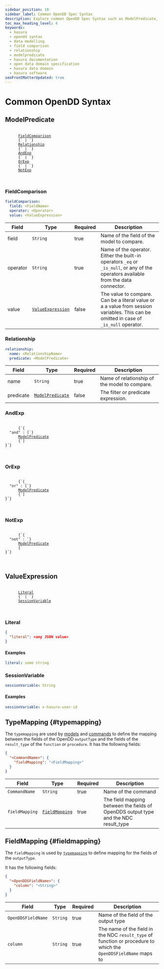 ```yaml
---
sidebar_position: 10
sidebar_label: Common OpenDD Spec Syntax
description: Explore common OpenDD Spec Syntax such as ModelPredicate, FieldComparison and Relationship.
toc_max_heading_level: 4
keywords:
  - hasura
  - opendd syntax
  - data modelling
  - field comparison
  - relationship
  - modelpredicate
  - hasura documentation
  - open data domain specification
  - hasura data domain
  - hasura software
seoFrontMatterUpdated: true
---
```


# Common OpenDD Syntax

## ModelPredicate

<div>
  <pre>
    <code>
      <a href="#fieldcomparison">FieldComparison</a>
      {` | `}
      <a href="#relationship">Relationship</a>
      {` | `}
      <a href="#andexp">AndExp</a>
      {` | `}
      <a href="#orexp">OrExp</a>
      {` | `}
      <a href="#notexp">NotExp</a>
    </code>
  </pre>
</div>

### FieldComparison

```yaml
fieldComparison:
  field: <FieldName>
  operator: <Operator>
  value: <ValueExpression>
```

| Field    | Type                                  | Required | Description                                                                                                                           |
| -------- | ------------------------------------- | -------- | ------------------------------------------------------------------------------------------------------------------------------------- |
| field    | `String`                              | true     | Name of the field of the model to compare.                                                                                            |
| operator | `String`                              | true     | Name of the operator. Either the built-in operators `_eq` or `_is_null`, or any of the operators available from the data connector.   |
| value    | [`ValueExpression`](#valueexpression) | false    | The value to compare. Can be a literal value or a a value from session variables. This can be omitted in case of `_is_null` operator. |

### Relationship

```yaml
relationship:
  name: <RelationshipName>
  predicate: <ModelPredicate>
```

| Field     | Type                                | Required | Description                                   |
| --------- | ----------------------------------- | -------- | --------------------------------------------- |
| name      | `String`                            | true     | Name of relationship of the model to compare. |
| predicate | [`ModelPredicate`](#modelpredicate) | false    | The filter or predicate expression.           |

### AndExp

<div>
  <pre>
    <code>
      {`{
  "and" : [`}
      <a href="#modelpredicate">ModelPredicate</a>
      {`]
}`}
    </code>
  </pre>
</div>

### OrExp

<div>
  <pre>
    <code>
      {`{
  "or" : [`}
      <a href="#modelpredicate">ModelPredicate</a>
      {`]
}`}
    </code>
  </pre>
</div>

### NotExp

<div>
  <pre>
    <code>
      {`{
  "not" : `}
      <a href="#modelpredicate">ModelPredicate</a>
      {`
}`}
    </code>
  </pre>
</div>

## ValueExpression

<div>
  <pre>
    <code>
      <a href="#literal">Literal</a>
      {` | `}
      <a href="#sessionvariable">SessionVariable</a>
    </code>
  </pre>
</div>

### Literal

```json
{
  "literal": <any JSON value>
}
```

#### Examples

```yaml
literal: some string
```

### SessionVariable

```yaml
sessionVariable: String
```

#### Examples

```yaml
sessionVariable: x-hasura-user-id
```

## TypeMapping {#typemapping}

The `typemapping` are used by [models](/data-domain-modeling/models.mdx) and
[commands](/data-domain-modeling/commands.mdx) to define the mapping between the fields of the OpenDD `outputType` and
the fields of the `result_type` of the `function` or `procedure`. It has the following fields:

```json
{
  "<CommandName>": {
    "fieldMapping": "<FieldMapping>"
  }
}
```

| Field          | Type                            | Required | Description                                                                         |
| -------------- | ------------------------------- | -------- | ----------------------------------------------------------------------------------- |
| `CommandName`  | `String`                        | true     | Name of the command                                                                 |
| `fieldMapping` | [`FieldMapping`](#fieldmapping) | true     | The field mapping between the fields of OpenDDS output type and the NDC result_type |

## FieldMapping {#fieldmapping}

The `fieldMapping` is used by [`typemapping`](#typemapping) to define mapping for the fields of the `outputType`.

It has the following fields:

```json
{
  "<OpenDDSFieldName>": {
    "column": "<String>"
  }
}
```

| Field              | Type     | Required | Description                                                                                                     |
| ------------------ | -------- | -------- | --------------------------------------------------------------------------------------------------------------- |
| `OpenDDSFieldName` | `String` | true     | Name of the field of the output type                                                                            |
| `column`           | `String` | true     | The name of the field in the NDC `result_type` of function or procedure to which the `OpenDDSFieldName` maps to |
